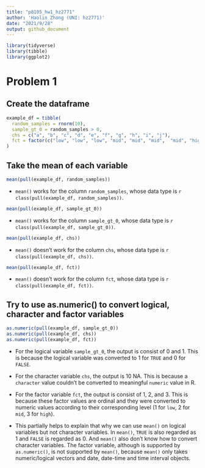 ```yaml
---
title: "p8105_hw1_hz2771"
author: 'Haolin Zhong (UNI: hz2771)'
date: "2021/9/28"
output: github_document
---
```



```r
library(tidyverse)
library(tibble)
library(ggplot2)
```


# Problem 1

## Create the dataframe

```r
example_df = tibble(
  random_samples = rnorm(10),
  sample_gt_0 = random_samples > 0,
  chs = c("a", "b", "c", "d", "e", "f", "g", "h", "i", "j"),
  fct = factor(c("low", "low", "low", "mid", "mid", "mid",  "mid", "high", "high","high"), levels = c("low", "mid", "high"))
)
```


## Take the mean of each variable

```r
mean(pull(example_df, random_samples))
```

- `mean()` works for the column `random_samples`, whose data type is `r class(pull(example_df, random_samples))`.

```r
mean(pull(example_df, sample_gt_0))
```

- `mean()` works for the column `sample_gt_0`, whose data type is `r class(pull(example_df, sample_gt_0))`.

```r
mean(pull(example_df, chs))
```

- `mean()` doesn't work for the column `chs`, whose data type is `r class(pull(example_df, chs))`.

```r
mean(pull(example_df, fct))
```

- `mean()` doesn't work for the column `fct`, whose data type is `r class(pull(example_df, fct))`.


## Try to use as.numeric() to convert logical, character and factor variables

```r
as.numeric(pull(example_df, sample_gt_0))
as.numeric(pull(example_df, chs))
as.numeric(pull(example_df, fct))
```

- For the logical variable `sample_gt_0`, the output is consist of 0 and 1. This is because the logical variable was converted to 1 for `TRUE` and 0 for `FALSE`. 

- For the character variable `chs`, the output is 10 NA. This is because a `character` value couldn't be converted to meaningful `numeric` value in R.

- For the factor variable `fct`, the output is consist of 1, 2, and 3. This is because these factor values are ordinal and they were converted to numeric values according to their corresponding level (1 for `low`, 2 for `mid`, 3 for `high`).

- This partially helps to explain that why we can use `mean()` on logical variables but not character variables. In `mean()`, `TRUE` is also regarded as 1 and `FALSE` is regarded as 0. And `mean()` also don't know how to convert character variables. The factor variable, although is supported by `as.numeric()`, is not supported by `mean()`, because `mean()` only takes numeric/logical vectors and date, date-time and time interval objects.
